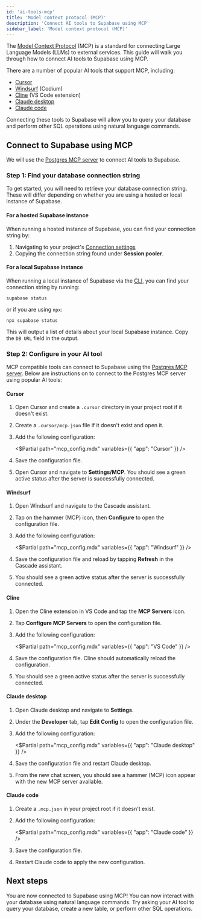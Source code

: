 ```yaml
---
id: 'ai-tools-mcp'
title: 'Model context protocol (MCP)'
description: 'Connect AI tools to Supabase using MCP'
sidebar_label: 'Model context protocol (MCP)'
---
```


The [Model Context Protocol](https://modelcontextprotocol.io/introduction) (MCP) is a standard for connecting Large Language Models (LLMs) to external services. This guide will walk you through how to connect AI tools to Supabase using MCP.

There are a number of popular AI tools that support MCP, including:

- [Cursor](https://www.cursor.com/)
- [Windsurf](https://docs.codeium.com/windsurf) (Codium)
- [Cline](https://github.com/cline/cline) (VS Code extension)
- [Claude desktop](https://claude.ai/download)
- [Claude code](https://claude.ai/code)

Connecting these tools to Supabase will allow you to query your database and perform other SQL operations using natural language commands.

## Connect to Supabase using MCP

We will use the [Postgres MCP server](https://github.com/modelcontextprotocol/servers/tree/main/src/postgres) to connect AI tools to Supabase.

### Step 1: Find your database connection string

To get started, you will need to retrieve your database connection string. These will differ depending on whether you are using a hosted or local instance of Supabase.

#### For a hosted Supabase instance

When running a hosted instance of Supabase, you can find your connection string by:

1. Navigating to your project's [Connection settings](/dashboard/project/_/settings/database?showConnect=true)
1. Copying the connection string found under **Session pooler**.

#### For a local Supabase instance

When running a local instance of Supabase via the [CLI](/docs/reference/cli/introduction), you can find your connection string by running:

```shell
supabase status
```

or if you are using `npx`:

```shell
npx supabase status
```

This will output a list of details about your local Supabase instance. Copy the `DB URL` field in the output.

### Step 2: Configure in your AI tool

MCP compatible tools can connect to Supabase using the [Postgres MCP server](https://github.com/modelcontextprotocol/servers/tree/main/src/postgres). Below are instructions on to connect to the Postgres MCP server using popular AI tools:

#### Cursor

1.  Open Cursor and create a `.cursor` directory in your project root if it doesn't exist.
1.  Create a `.cursor/mcp.json` file if it doesn't exist and open it.
1.  Add the following configuration:

    <$Partial path="mcp_config.mdx" variables={{ "app": "Cursor" }} />

1.  Save the configuration file.

1.  Open Cursor and navigate to **Settings/MCP**. You should see a green active status after the server is successfully connected.

#### Windsurf

1. Open Windsurf and navigate to the Cascade assistant.
1. Tap on the hammer (MCP) icon, then **Configure** to open the configuration file.
1. Add the following configuration:

   <$Partial path="mcp_config.mdx" variables={{ "app": "Windsurf" }} />

1. Save the configuration file and reload by tapping **Refresh** in the Cascade assistant.

1. You should see a green active status after the server is successfully connected.

#### Cline

1. Open the Cline extension in VS Code and tap the **MCP Servers** icon.
1. Tap **Configure MCP Servers** to open the configuration file.
1. Add the following configuration:

   <$Partial path="mcp_config.mdx" variables={{ "app": "VS Code" }} />

1. Save the configuration file. Cline should automatically reload the configuration.

1. You should see a green active status after the server is successfully connected.

#### Claude desktop

1. Open Claude desktop and navigate to **Settings**.
1. Under the **Developer** tab, tap **Edit Config** to open the configuration file.
1. Add the following configuration:

   <$Partial path="mcp_config.mdx" variables={{ "app": "Claude desktop" }} />

1. Save the configuration file and restart Claude desktop.

1. From the new chat screen, you should see a hammer (MCP) icon appear with the new MCP server available.

#### Claude code

1. Create a `.mcp.json` in your project root if it doesn't exist.
1. Add the following configuration:

   <$Partial path="mcp_config.mdx" variables={{ "app": "Claude code" }} />

1. Save the configuration file.

1. Restart Claude code to apply the new configuration.

## Next steps

You are now connected to Supabase using MCP! You can now interact with your database using natural language commands. Try asking your AI tool to query your database, create a new table, or perform other SQL operations.
